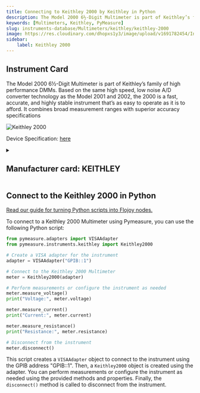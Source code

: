```yaml
---
title: Connecting to Keithley 2000 by Keithley in Python
description: The Model 2000 6½-Digit Multimeter is part of Keithley’s family of high performance DMMs. Based on the same high speed, low noise A/D converter technology as the Model 2001 and 2002, the 2000 is a fast, accurate, and highly stable instrument that’s as easy to operate as it is to afford. It combines broad measurement ranges with superior accuracy specifications
keywords: [Multimeters, Keithley, PyMeasure] 
slug: instruments-database/Multimeters/keithley/keithley-2000 
image: https://res.cloudinary.com/dhopxs1y3/image/upload/v1691782454/Instruments/Multimeters/Keithley-2000/Keithley-2000.webp
sidebar:
    label: Keithley 2000 
---
```



## Instrument Card

The Model 2000 6½-Digit Multimeter is part of Keithley’s family of high performance DMMs. Based on the same high speed, low noise A/D converter
technology as the Model 2001 and 2002, the 2000 is a fast, accurate,
and highly stable instrument that’s as easy to operate as it is to afford. It
combines broad measurement ranges with superior accuracy specifications

![Keithley 2000](https://res.cloudinary.com/dhopxs1y3/image/upload/v1691782454/Instruments/Multimeters/Keithley-2000/Keithley-2000.webp)

Device Specification: [here](https://download.tek.com/datasheet/2000-DMM-Data-Sheet-1KW612970.pdf)

<details style={{ marginTop: "15px"}}>
<summary><h2 style={{display:'inline'}}>Manufacturer card: KEITHLEY</h2></summary>

![KEITHLEY](https://res.cloudinary.com/dhopxs1y3/image/upload/v1692806202/Instruments/Vendor%20Logos/Keithley.png)

Keithley Instruments is a measurement and instrument company headquartered in Solon, Ohio, that develops, manufactures, markets, and sells data acquisition products, as well as complete systems for high-volume production and assembly testing.

- Headquarters: Cleveland, Ohio, United States
- Yearly Revenue (millions, USD): 110.6
- Vendor Website: [here](https://www.tek.com/en)

</details>


<FeaturedInstrumentVideo category="MULTIMETERS" />

## Connect to the Keithley 2000 in Python

[Read our guide for turning Python scripts into Flojoy nodes.](https://docs.flojoy.ai/contribution/blocks/custom-flojoy-block/)



<Tabs>
<TabItem value="Flojoy" label="Flojoy" className="flojoy-instrument-tabs">

<SectionsCard category="MULTIMETERS" manufacturer="Keithley"></SectionsCard>

</TabItem>
<TabItem value="PyMeasure" label="PyMeasure">

To connect to a Keithley 2000 Multimeter using Pymeasure, you can use the following Python script:

```python
from pymeasure.adapters import VISAAdapter
from pymeasure.instruments.keithley import Keithley2000

# Create a VISA adapter for the instrument
adapter = VISAAdapter("GPIB::1")

# Connect to the Keithley 2000 Multimeter
meter = Keithley2000(adapter)

# Perform measurements or configure the instrument as needed
meter.measure_voltage()
print("Voltage:", meter.voltage)

meter.measure_current()
print("Current:", meter.current)

meter.measure_resistance()
print("Resistance:", meter.resistance)

# Disconnect from the instrument
meter.disconnect()
```

This script creates a `VISAAdapter` object to connect to the instrument using the GPIB address "GPIB::1". Then, a `Keithley2000` object is created using the adapter. You can perform measurements or configure the instrument as needed using the provided methods and properties. Finally, the `disconnect()` method is called to disconnect from the instrument.

</TabItem>
</Tabs>
